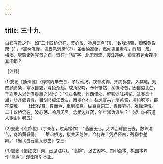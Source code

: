 ```yaml
---
---
---
```

title: 三十九
---




白石写景之作，如“二十四桥仍在，波心荡、冷月无声”(1)，“数峰清苦，商略黄昏雨”(2)，“高树晚蝉，说西风消息”(3)，虽格韵高绝，然如雾里看花，终隔一层。梅溪、梦窗诸家写景之病，皆在一“隔”字。北宋风流，渡江遂绝。抑真有运会存乎其间耶？

［注释］

(1)姜夔《扬州慢》（淳熙丙申至日，予过维扬。夜雪初霁，荠麦弥望。入其城，则四顾萧条，寒水自碧。暮色渐起，戍角悲吟。予怀怆然，感慨今昔，因自度此曲。千岩老人以为有黍离之悲也）：“淮左名都，竹西佳处，解鞍少驻初程。过春风十里，尽荠麦青青。自胡马窥江去后，废池乔木，犹厌言兵。渐黄昏，清角吹寒，都在空城。　　杜郎俊赏，算而今、重到须惊。纵豆蔻词工，青楼梦好，难赋深情。二十四桥仍在，波心荡、冷月无声。念桥边红药，年年知为谁生？”（据《白石道人歌曲》卷五）

(2)姜夔《点绛唇》（丁未冬，过吴松作）：“燕雁无心，太湖西畔随云去。数峰清苦，商略黄昏雨。　　第四桥边，拟共天随住。今何许？凭栏怀古，残柳参差舞。”（据《白石道人歌曲》卷三）

(3)姜夔《惜红衣》词，已见注(2)。“高柳”，汲古阁本、四印斋本、榆园本均作“高树”。观堂所引本此。